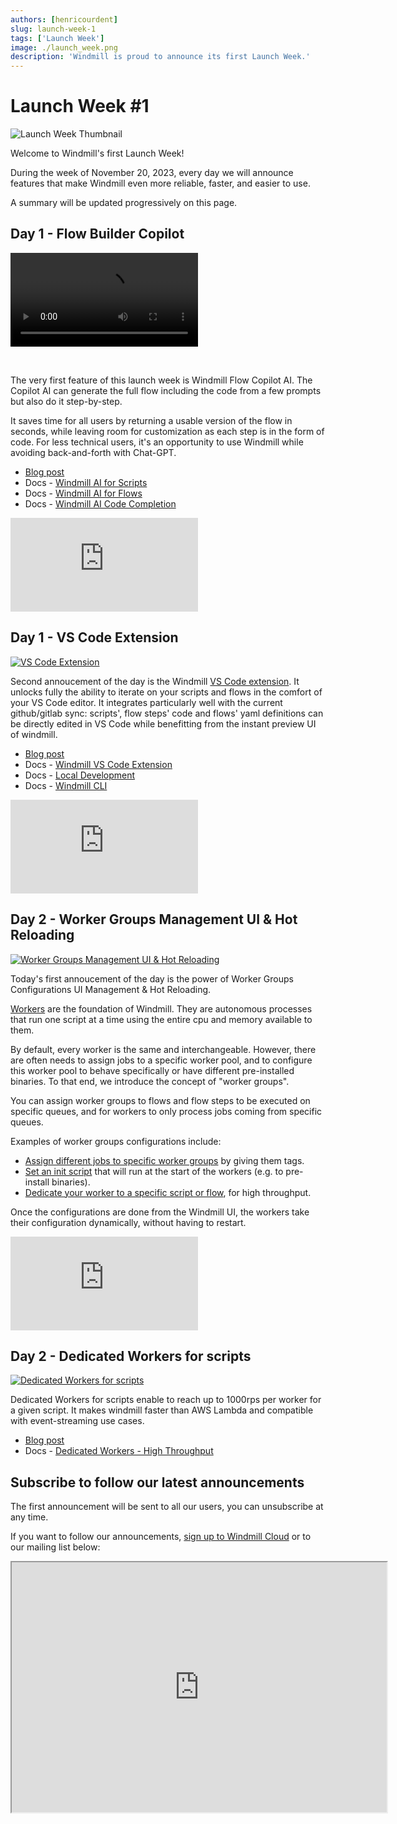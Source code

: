 ```yaml
---
authors: [henricourdent]
slug: launch-week-1
tags: ['Launch Week']
image: ./launch_week.png
description: 'Windmill is proud to announce its first Launch Week.'
---
```



# Launch Week #1

![Launch Week Thumbnail](./launch_week.png)

Welcome to Windmill's first Launch Week!

During the week of November 20, 2023, every day we will announce features that make Windmill even more reliable, faster, and easier to use.

A summary will be updated progressively on this page.

## Day 1 - Flow Builder Copilot

<video
	className="border-2 rounded-xl object-cover w-full h-full dark:border-gray-800"
	autoPlay
	loop
	src="/videos/ai_flows.mp4"
/>

<br />

The very first feature of this launch week is Windmill Flow Copilot AI. The Copilot AI can generate the full flow including the code from a few prompts but also do it step-by-step.

It saves time for all users by returning a usable version of the flow in seconds, while leaving room for customization as each step is in the form of code.
For less technical users, it's an opportunity to use Windmill while avoiding back-and-forth with Chat-GPT.

- [Blog post](../2023-11-20-ai-flow-builder/index.mdx)
- Docs - [Windmill AI for Scripts](/docs/core_concepts/ai_generation#windmill-ai-for-scripts)
- Docs - [Windmill AI for Flows](/docs/core_concepts/ai_generation#windmill-ai-for-flows)
- Docs - [Windmill AI Code Completion](/docs/core_concepts/ai_generation#windmill-ai-code-completion)

<div class="grid grid-cols-2 gap-6 mb-4">
	<DocCard
		title="Launch Week Day 1 - Flow Builder Copilot"
		description="Generate workflows from prompts."
		href="/blog/launch-week-1/ai-flow-builder"
	/>
</div>

<iframe
	style={{ aspectRatio: '16/9' }}
	src="https://www.youtube.com/embed/y-pV6CShdZA?vq=hd1080"
	title="YouTube video player"
	frameBorder="0"
	allow="accelerometer; autoplay; clipboard-write; encrypted-media; gyroscope; picture-in-picture; web-share"
	allowFullScreen
	className="border-2 rounded-xl object-cover w-full dark:border-gray-800"
></iframe>

## Day 1 - VS Code Extension

[![VS Code Extension](../2023-11-20-vscode/vscode_extension.png 'VS Code Extension')](/blog/launch-week-1/vscode-extension)

Second annoucement of the day is the Windmill [VS Code extension](https://marketplace.visualstudio.com/items?itemName=windmill-labs.windmill).
It unlocks fully the ability to iterate on your scripts and flows in the comfort of your VS Code editor. It integrates particularly well with the current github/gitlab sync: scripts', flow steps' code and flows' yaml definitions can be directly edited in VS Code while benefitting from the instant preview UI of windmill.

- [Blog post](../2023-11-20-vscode/index.mdx)
- Docs - [Windmill VS Code Extension](/docs/cli_local_dev/vscode-extension)
- Docs - [Local Development](/docs/advanced/local_development)
- Docs - [Windmill CLI](/docs/advanced/cli)

<div class="grid grid-cols-2 gap-6 mb-4">
	<DocCard
		title="Launch Week Day 1 - VS Code Extension"
		description="Write scripts & flows in your code editor with a UI preview."
		href="/blog/launch-week-1/vscode-extension"
	/>
</div>

<iframe
	style={{ aspectRatio: '16/9' }}
	src="https://www.youtube.com/embed/aSOF6AzyDr8?vq=hd1080"
	title="YouTube video player"
	frameBorder="0"
	allow="accelerometer; autoplay; clipboard-write; encrypted-media; gyroscope; picture-in-picture; web-share"
	allowFullScreen
	className="border-2 rounded-xl object-cover w-full dark:border-gray-800"
></iframe>

## Day 2 - Worker Groups Management UI & Hot Reloading

[![Worker Groups Management UI & Hot Reloading](../2023-11-21-a-workers-group/worker_groups_configuration_thumbnail.png 'Worker Groups')](/blog/launch-week-dedicated-workers)

Today's first annoucement of the day is the power of Worker Groups Configurations UI Management & Hot Reloading.

[Workers](/docs/core_concepts/worker_groups) are the foundation of Windmill. They are autonomous processes that run one script at a time using the entire cpu and memory available to them.

By default, every worker is the same and interchangeable.
However, there are often needs to assign jobs to a specific worker pool, and to configure this worker pool to behave specifically or have different pre-installed binaries.
To that end, we introduce the concept of "worker groups".

You can assign worker groups to flows and flow steps to be executed on specific queues, and for workers to only process jobs coming from specific queues.

Examples of worker groups configurations include:

- [Assign different jobs to specific worker groups](/docs/core_concepts/worker_groups) by giving them tags.
- [Set an init script](/docs/advanced/preinstall_binaries#init-scripts) that will run at the start of the workers (e.g. to pre-install binaries).
- [Dedicate your worker to a specific script or flow](/docs/core_concepts/dedicated_workers), for high throughput.

Once the configurations are done from the Windmill UI, the workers take their configuration dynamically, without having to restart.

<div class="grid grid-cols-2 gap-6 mb-4">
	<DocCard
		title="Launch Week Day 2 - Worker Groups"
		description="Define Worker Groups and configure them in the UI"
		href="/blog/launch-week-1/worker-groups"
	/>
</div>

<iframe
	style={{ aspectRatio: '16/9' }}
	src="https://www.youtube.com/embed/LbjgWKFQWJc?vq=hd1080"
	title="YouTube video player"
	frameBorder="0"
	allow="accelerometer; autoplay; clipboard-write; encrypted-media; gyroscope; picture-in-picture; web-share"
	allowFullScreen
	className="border-2 rounded-xl object-cover w-full dark:border-gray-800"
></iframe>

## Day 2 - Dedicated Workers for scripts

[![Dedicated Workers for scripts](../2023-11-21-a-workers-group/worker_groups_configuration_thumbnail.png 'Dedicated Workers for Scripts')](/blog/launch-week-dedicated-workers)

Dedicated Workers for scripts enable to reach up to 1000rps per worker for a given script. It makes windmill faster than AWS Lambda and compatible with event-streaming use cases.

- [Blog post](https://www.windmill.dev/blog/launch-week-dedicated-workers)
- Docs - [Dedicated Workers - High Throughput](/docs/core_concepts/dedicated_workers)

<div class="grid grid-cols-2 gap-6 mb-4">
	<DocCard
		title="Launch Week Day 2 - Dedicated Workers for scripts"
		description="https://www.windmill.dev/blog/launch-week-dedicated-workers"
		href="/blog/launch-week-1/worker-groups"
	/>
</div>

## Subscribe to follow our latest announcements

The first announcement will be sent to all our users, you can unsubscribe at any time.

If you want to follow our announcements, <a href="https://app.windmill.dev/" rel="nofollow">sign up to Windmill Cloud</a> or to our mailing list below:

<iframe
	src="https://cdn.forms-content.sg-form.com/7c42148e-8396-11ee-ba6a-4e3b45e8beb1"
	width="600px"
	height="400px"
></iframe>
